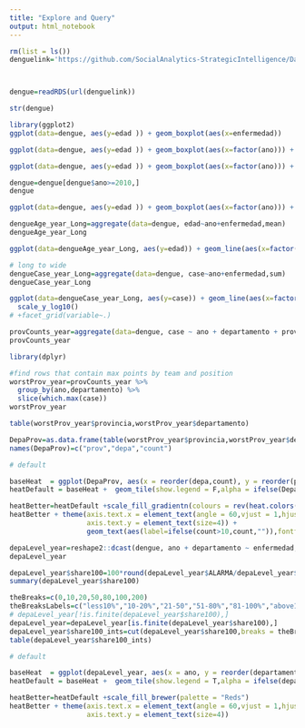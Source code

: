 ```yaml
---
title: "Explore and Query"
output: html_notebook
---
```

```r
rm(list = ls())
denguelink='https://github.com/SocialAnalytics-StrategicIntelligence/DataInTables/raw/main/dengueSub.Rds'



dengue=readRDS(url(denguelink))

```
```r
str(dengue)
```

```r
library(ggplot2)
ggplot(data=dengue, aes(y=edad )) + geom_boxplot(aes(x=enfermedad))
```

```r
ggplot(data=dengue, aes(y=edad )) + geom_boxplot(aes(x=factor(ano))) + labs(x='año')

```

```r
ggplot(data=dengue, aes(y=edad )) + geom_boxplot(aes(x=factor(ano))) + labs(x='año') +facet_grid(enfermedad~.)

```
```r
dengue=dengue[dengue$ano>=2010,]
dengue
```


```r


ggplot(data=dengue, aes(y=edad )) + geom_boxplot(aes(x=factor(ano))) + labs(x='año') +facet_grid(enfermedad~.)

```



```r
dengueAge_year_Long=aggregate(data=dengue, edad~ano+enfermedad,mean)
dengueAge_year_Long

```
```r
ggplot(data=dengueAge_year_Long, aes(y=edad)) + geom_line(aes(x=factor(ano),color=enfermedad,group=enfermedad)) + labs(x='año',y='edad_promedio')# +facet_grid(variable~.)
```


```r
# long to wide
dengueCase_year_Long=aggregate(data=dengue, case~ano+enfermedad,sum)
dengueCase_year_Long
```
```r
ggplot(data=dengueCase_year_Long, aes(y=case)) + geom_line(aes(x=factor(ano),color=enfermedad,group=enfermedad)) + labs(x='año',y='casos totales') +
  scale_y_log10()
# +facet_grid(variable~.)
```



```r
provCounts_year=aggregate(data=dengue, case ~ ano + departamento + provincia, sum)
provCounts_year
```

```r
library(dplyr)

#find rows that contain max points by team and position
worstProv_year=provCounts_year %>%
  group_by(ano,departamento) %>%
  slice(which.max(case))
worstProv_year
```

```r
table(worstProv_year$provincia,worstProv_year$departamento)
```
```r
DepaProv=as.data.frame(table(worstProv_year$provincia,worstProv_year$departamento))
names(DepaProv)=c("prov","depa","count")
```


```r
# default 

baseHeat  = ggplot(DepaProv, aes(x = reorder(depa,count), y = reorder(prov,count), fill=count)) + theme_classic()
heatDefault = baseHeat +  geom_tile(show.legend = F,alpha = ifelse(DepaProv$count>0, 1, 0)) #here

heatBetter=heatDefault +scale_fill_gradientn(colours = rev(heat.colors(5)))
heatBetter + theme(axis.text.x = element_text(angle = 60,vjust = 1,hjust = 1),
                   axis.text.y = element_text(size=4)) +
                   geom_text(aes(label=ifelse(count>10,count,"")),fontface='bold', color='white')


```
```r
depaLevel_year=reshape2::dcast(dengue, ano + departamento ~ enfermedad, value.var="case",sum)
depaLevel_year
```
```r
depaLevel_year$share100=100*round(depaLevel_year$ALARMA/depaLevel_year$SIN_SEÑALES,2)
summary(depaLevel_year$share100)
```
```r
theBreaks=c(0,10,20,50,80,100,200)
theBreaksLabels=c("less10%","10-20%","21-50","51-80%","81-100%","above100%")
# depaLevel_year[!is.finite(depaLevel_year$share100),]
depaLevel_year=depaLevel_year[is.finite(depaLevel_year$share100),]
depaLevel_year$share100_ints=cut(depaLevel_year$share100,breaks = theBreaks,labels = theBreaksLabels,right = T,ordered_result = T,include.lowest = T)
table(depaLevel_year$share100_ints)        
```



```r
# default 

baseHeat  = ggplot(depaLevel_year, aes(x = ano, y = reorder(departamento,as.numeric(share100_ints)), fill=share100_ints)) + theme_classic()
heatDefault = baseHeat +  geom_tile(show.legend = T,alpha = ifelse(depaLevel_year$share100>0, 1, 0)) #here

heatBetter=heatDefault +scale_fill_brewer(palette = "Reds")
heatBetter + theme(axis.text.x = element_text(angle = 60,vjust = 1,hjust = 1),
                   axis.text.y = element_text(size=4))


```